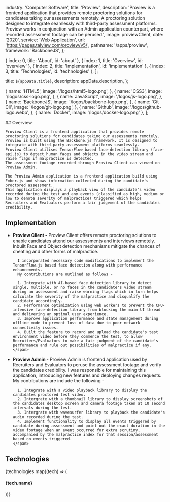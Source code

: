 
  industry: 'Computer Software',
  title: 'Proview',
  description: 'Proview is a frontend application that provides remote proctoring solutions for candidates taking our assessments remotely. A proctoring solution designed to integrate seamlessly with third-party assessment platforms. Proview works in conjunction with an Admin application counterpart, where recorded assessment footage can be perused.',
  image: proviewClient,
  date: '2020',
  service: 'Web Application',
  url: 'https://pages.talview.com/proview/v5/',
  pathname: '/apps/proview',
  framework: 'BackboneJS',
};

  { index: 0, title: 'About', id: 'about' },
  { index: 1, title: 'Overview', id: 'overview' },
  { index: 2, title: 'Implementation', id: 'implementation' },
  { index: 3, title: 'Technologies', id: 'technologies' },
];

  title: `${appData.title}`,
  description: appData.description,
};

  {
    name: 'HTML5',
    image: '/logos/html5-logo.png',
  },
  {
    name: 'CSS3',
    image: '/logos/css-logo.png',
  },
  {
    name: 'JavaScript',
    image: '/logos/js-logo.png',
  },
  {
    name: 'BackboneJS',
    image: '/logos/backbone-logo.png',
  },
  {
    name: 'Git Cli',
    image: '/logos/git-logo.png',
  },
  {
    name: 'Github',
    image: '/logos/github-logo.webp',
  },
  { 
    name: 'Docker', 
    image: '/logos/docker-logo.png' 
  },
];

<Container>

<Border className="my-8" />

  <Section id="overview">
    ## Overview

    Proview Client is a frontend application that provides remote proctoring solutions for candidates taking our assessments remotely. Proview is built using the Backbone.js framework. It is designed to integrate with third-party assessment platforms seamlessly. 
    Proview Client utilises TensorFlow based face-detection library (face-api.js) to detect human faces and objects in the video stream and raise flags if malpractice is detected.
    The assessment footage recorded through Proview Client can viewed on Proview Admin. 
    
    The Proview Admin application is a frontend application build using Ember.js and shows information collected during the candidate's proctored assessment. 
    This application displays a playback view of the candidate's video recorded during the test and any events (classified as high, medium or low to denote severity of malpractice) triggered which helps Recruiters and Evaluators perform a fair judgement of the candidates credibility.

  </Section>

<Border className="my-8" />

<Section id="implementation">

## Implementation

<AppSolution href={appData.url}>
<ul>
  <li>
    <span>
      <strong className="font-semibold text-blue-100">Proview Client -</strong> 
      Proview Client offers remote proctoring solutions to enable candidates attend our assessments and interviews remotely. 
      Inbuilt Face and Object detection mechanisms mitigate the chances of cheating and other forms of malpractice.

      I incorporated necessary code modifications to implement the TensorFlow.js based face detection along with performance enhancements. 
      My contributions are outlined as follows -

      1. Integrate with AI-based face detection library to detect single, multiple, or no faces in the candidate's video stream during an assessment and raise warning flags which in turn helps calculate the severity of the malpractice and disqualify the candidate accordingly.
      2. Performance optimization using web workers to prevent the CPU-intensive face-detection library from blocking the main UI thread and delivering an optimal user experience.
      3. Improve application performance and state management during offline mode to prevent loss of data due to poor network connectivity issues.
      4. Built the feature to record and upload the candidate's test environment video before they commence the test, to allow Recruiters/Evaluators to make a fair judgment of the candidate's performance and rule out possibilities of malpractice if any.
    </span>
  </li>
  <li>
    <span>
      <strong className="font-semibold text-blue-100">Proview Admin -</strong> 
      Proview Admin is frontend application used by Recruiters and Evaluators to peruse the assessment footage and verify the candidates credibility.
      I was responsible for maintaining this application, introducing new features and deploying changes requests.
      My contributions are include the following -

      1. Integrate with a video playback library to display the candidates proctored test video.
      2. Intergrate with a thumbnail library to display screenshots of the candidates desktop screen and camera footage taken at 10 second intervals during the test.
      3. Intergrate with wavesurfer library to playback the candidate's audio recorded during the test.
      4. Implement functionality to display all events triggered by candidate during assessment and point out the exact duration in the video footage when an event occurred for extra scrutiny, accompanied by the malpractice index for that session/assessment based on events triggered.
    </span>
  </li>
</ul>
</AppSolution>

</Section>

<Border className="my-8" />

<Section id="technologies">

## Technologies

<FadeInStagger className="flex gap-4 mt-6 flex-wrap" faster once>
  {technologies.map((tech) => (
    <FadeIn key={tech.name}>
      <div className="mt-auto text-center">
        <Image
          src={tech.image}
          className="object-contain rounded-md m-auto"
          alt=""
          height={64}
          width={64}
          style={{
            width: 64,
            height: 64,
          }}
        />
        <h4 className="text-sm font-semibold tracking-tight text-[#525df3] text-center bg-white rounded-full w-min px-2 m-2 mx-auto">{tech.name}</h4>
      </div>
    </FadeIn>
  ))}
</FadeInStagger>

</Section>

</Container>

